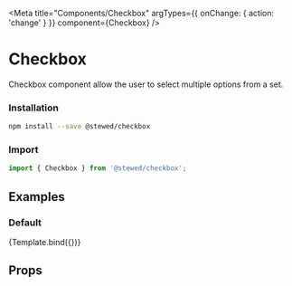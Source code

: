 
<Meta
    title="Components/Checkbox"
    argTypes={{ onChange: { action: 'change' } }}
    component={Checkbox}
/>

# Checkbox

Checkbox component allow the user to select multiple options from a set.

### Installation

```bash
npm install --save @stewed/checkbox
```

### Import

```js
import { Checkbox } from '@stewed/checkbox';
```

## Examples


### Default

<Canvas>
    <Story
        name="Base"
        args={{
            skin: 'default',
            size: 'md',
            disabled: false,
        }}
    >
        {Template.bind({})}
    </Story>
</Canvas>

## Props

<ArgsTable of={Checkbox} />
